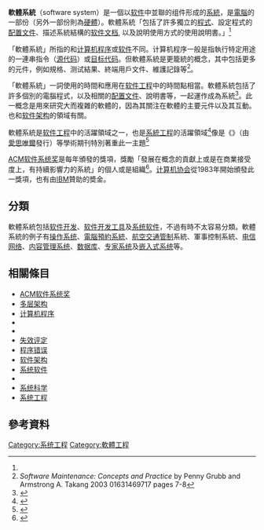 {{NoteTA
|G1 = IT
}}
{{distinguish|系統軟體}}
'''軟體系統'''（software system）是一個以[[软件|软件]]中並聯的组件形成的[[系統|系統]]，是[[電腦|電腦]]的一部份（另外一部份則為[[硬體|硬體]]）。軟體系統「包括了許多獨立的[[程式|程式]]、設定程式的[[配置文件|配置文件]]、描述系統結構的[[软件文档|软件文档]], 以及說明使用方式的使用說明書。」<ref name="sommerville" />

「軟體系統」所指的和[[计算机程序|计算机程序]]或[[软件|软件]]不同。计算机程序一般是指執行特定用途的一連串指令（[[源代码|源代码]]）或[[目标代码|目标代码]]。但軟體系統是更籠統的概念，其中包括更多的元件，例如規格、测试結果、終端用戶文件、維護記錄等<ref name="penny">''Software Maintenance: Concepts and Practice'' by Penny Grubb and Armstrong A. Takang 2003 01631469717 pages 7-8</ref>。

「軟體系統」一詞使用的時間和{{le|系統理論|systems theory}}應用在[[软件工程|软件工程]]中的時間點相當。軟體系統包括了許多個別的電腦程式，以及相關的[[配置文件|配置文件]]、說明書等，一起運作成為系統<ref name="sommerville">{{cite book | title=Software Engineering | url=https://archive.org/details/softwareengineer00somm_979 | url-access=limited | publisher=Addison-Wesley | author=Sommerville, Ian | year=2007 | pages=[https://archive.org/details/softwareengineer00somm_979/page/n29 5]–6 | section=1.1.1; What is software? | isbn=978-0-321-31379-9 | edition=8th}}</ref>。此一概念是用來研究大而複雜的軟體的，因為其關注在軟體的主要元件以及其互動。也和[[软件架构|软件架构]]的領域有關。

軟體系統是[[软件工程|软件工程]]中的活躍領域之一，也是[[系統工程|系統工程]]的活躍領域<ref>{{cite web | url=http://www.mpi-sws.org/ | title=The Max Planck Institute for Software Systems | accessdate=June 12, 2012 | archive-date=2010-01-03 | archive-url=https://web.archive.org/web/20100103065757/http://www.mpi-sws.org/ | dead-url=no }}</ref>像是《{{le|系統與軟體期刊|Journal of Systems and Software}}》（由[[愛思唯爾|愛思唯爾]]發行）等學術期刊特別著重此一主題<ref>{{cite web | url=http://www.informatik.uni-trier.de/~ley/db/journals/jss/index.html | title=Journal of Systems and Software (JSS) | publisher=[[特里尔大学|University of Trier]], Germany | work=[[数字书目索引与图书馆项目|DBLP]] | accessdate=June 12, 2012 | archive-date=2015-01-03 | archive-url=https://web.archive.org/web/20150103082455/http://www.informatik.uni-trier.de/~ley/db/journals/jss/index.html | dead-url=no }}</ref>

[[ACM软件系统奖|ACM软件系统奖]]是每年頒發的獎項，獎勵「發展在概念的貢獻上或是在商業接受度上，有持續影響力的系統」的個人或是組織<ref name="acmaward">{{cite web |url=http://awards.acm.org/software_system/ |work=ACM Awards |title=Software System Award |publisher=[[计算机协会|Association for Computing Machinery]] |accessdate=June 12, 2012 |archive-date=2015-12-28 |archive-url=https://web.archive.org/web/20151228170718/http://awards.acm.org/software_system/ |dead-url=no }}</ref>。[[计算机协会|计算机协会]]從1983年開始頒發此一獎項，也有由[[IBM|IBM]]贊助的奬金。

==分類==
軟體系統包括[[软件开发|软件开发]]、[[软件开发工具|软件开发工具]]及[[系统软件|系统软件]]，不過有時不太容易分類。軟體系統的例子有[[操作系统|操作系统]]、[[電腦預約系統|電腦預約系統]]、[[航空交通管制|航空交通管制]]系統、軍事控制系統、[[电信网络|电信网络]]、[[内容管理系统|内容管理系统]]、[[数据库|数据库]]、[[专家系统|专家系统]]及[[嵌入式系统|嵌入式系统]]等。

==相關條目==
* [[ACM软件系统奖|ACM软件系统奖]]
* [[多层架构|多层架构]]
* [[计算机程序|计算机程序]]
* {{le|電腦程式安裝|Computer program installation}}
* {{le|實驗軟體工程|Experimental software engineering}}
* [[失效评定|失效评定]]
* [[程序错误|程序错误]]
* [[软件架构|软件架构]]
* [[系统软件|系统软件]]
* {{le|系統理論|Systems theory}}
* [[系统科学|系统科学]]
* [[系统工程|系统工程]]

==參考資料==
{{reflist}}

{{Authority control}}

[[Category:系统工程|Category:系统工程]]
[[Category:軟體工程|Category:軟體工程]]
